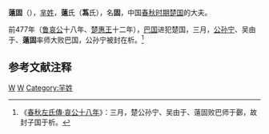{{Infobox 先秦人物
|名称= 薳固
|图像=
|图说=
|姓=[[芈姓|芈]]
|氏=[[薳氏|薳]]
|名=固
|字=
|别名=
|别字=
|谥号=
|时代=春秋时期
|国家=楚国
|身份=
|出生=
|逝世=
|在位=
|父=
|母=
|正妻=
|妾=
|子女=
|太子=
}}
'''薳固'''（{{bd|？||？|catIdx=W薳}}），[[芈姓|芈姓]]，'''薳'''氏（'''蒍'''氏），名'''固'''，中国[[春秋时期|春秋时期]][[楚国|楚国]]的大夫。

前477年（[[鲁哀公|鲁哀公]]十八年、[[楚惠王|楚惠王]]十二年），[[巴国|巴国]]进犯楚国，三月，[[公孙宁|公孙宁]]、吴由于、'''薳固'''率师大败巴国，公孙宁被封在析。<ref>《[[s:春秋左氏傳/哀公|春秋左氏傳·哀公十八年]]》：三月，楚公孙宁、吴由于、薳固败巴师于鄾，故封子国于析。</ref>

==参考文献注释==
{{Reflist}}

[[Category:楚国|W]]
[[Category:春秋战国军事人物|W]]
[[Category:羋姓|Category:羋姓]]